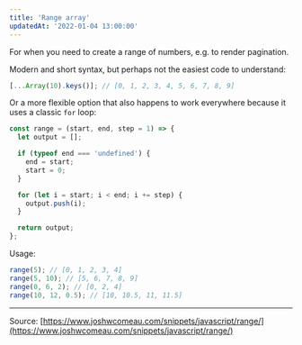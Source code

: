 ```yaml
---
title: 'Range array'
updatedAt: '2022-01-04 13:00:00'
---
```


For when you need to create a range of numbers, e.g. to render pagination.

Modern and short syntax, but perhaps not the easiest code to understand:

```javascript
[...Array(10).keys()]; // [0, 1, 2, 3, 4, 5, 6, 7, 8, 9]
```

Or a more flexible option that also happens to work everywhere because it uses a classic `for` loop:

```javascript
const range = (start, end, step = 1) => {
  let output = [];

  if (typeof end === 'undefined') {
    end = start;
    start = 0;
  }

  for (let i = start; i < end; i += step) {
    output.push(i);
  }

  return output;
};
```

Usage:

```javascript
range(5); // [0, 1, 2, 3, 4]
range(5, 10); // [5, 6, 7, 8, 9]
range(0, 6, 2); // [0, 2, 4]
range(10, 12, 0.5); // [10, 10.5, 11, 11.5]
```

---

Source: [https://www.joshwcomeau.com/snippets/javascript/range/](https://www.joshwcomeau.com/snippets/javascript/range/)
